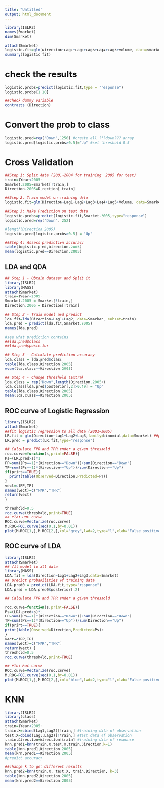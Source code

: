 ```yaml
---
title: "Untitled"
output: html_document
---
```


```r

library(ISLR2) 
names(Smarket)
dim(Smarket)

attach(Smarket)
logistic.fit=glm(Direction~Lag1+Lag2+Lag3+Lag4+Lag5+Volume, data=Smarket, family=binomial)
summary(logistic.fit)

```
# check the results

```r

logistic.probs=predict(logistic.fit,type = "response")
logistic.probs[1:10]

##check dummy variable
contrasts (Direction)

```
# Convert the prob to class

```r

logistic.pred=rep("Down",1250) #create all ???down??? array
logistic.pred[logistic.probs>0.5]="Up" #set threshold 0.5

```

# Cross Validation

```r

##Step 1: Split data (2001~2004 for training, 2005 for test)
train=(Year<2005)
Smarket.2005=Smarket[!train,] 
Direction.2005=Direction[!train]

##Step 2: Train model on training data
logistic.fit=glm(Direction~Lag1+Lag2+Lag3+Lag4+Lag5+Volume, data=Smarket,family=binomial,subset=train)

##Step 3: Make Prediction on test data
logistic.probs=predict(logistic.fit,Smarket.2005,type="response")
logistic.pred=rep("Down", 252)

#length(Direction.2005)
logistic.pred[logistic.probs>0.5] = "Up"

##Step 4: Assess prediction accuracy 
table(logistic.pred,Direction.2005) 
mean(logistic.pred==Direction.2005)

```

## LDA and QDA

```r

## Step 1 - Obtain dataset and Split it
library(ISLR2) 
library(MASS) 
attach(Smarket) 
train=(Year<2005)
Smarket.2005 = Smarket[!train,]
Direction.2005 = Direction[!train]

## Step 2 - Train model and predict
lda.fit=lda(Direction~Lag1+Lag2, data=Smarket, subset=train) 
lda.pred = predict(lda.fit,Smarket.2005) 
names(lda.pred) 

#see what prediction contains 
##lda.pred$class 
##lda.pred$posterior

## Step 3 - Calculate prediction accuracy
lda.class = lda.pred$class 
table(lda.class,Direction.2005) 
mean(lda.class==Direction.2005)

## Step 4 - Change threshold (Extra)
lda.class = rep("Down",length(Direction.2005))
lda.class[lda.pred$posterior[,2]>0.49] = "Up"
table(lda.class,Direction.2005) 
mean(lda.class==Direction.2005)

```

## ROC curve of Logistic Regression

```r

library(ISLR2) 
attach(Smarket) 
##fit logistic regression to all data (2001~2005) 
LR.fit = glm(Direction~Lag1+Lag2+Lag3,family=binomial,data=Smarket) ##predict probability of "UP" 
LR.pred = predict(LR.fit,type="response")

```
```r

## Calculate FPR and TPR under a given threshold
roc.curve=function(s,print=FALSE){ 
Ps=(LR.pred>s)*1 
FP=sum((Ps==1)*(Direction=="Down"))/sum(Direction=="Down")
TP=sum((Ps==1)*(Direction=="Up"))/sum(Direction=="Up") 
if(print==TRUE){ 
  print(table(Observed=Direction,Predicted=Ps))
} 
vect=c(FP,TP) 
names(vect)=c("FPR","TPR") 
return(vect) 
} 

threshold=0.5 
roc.curve(threshold,print=TRUE) 
## Plot ROC curve 
ROC.curve=Vectorize(roc.curve) 
M.ROC=ROC.curve(seq(0,1,by=0.01))
plot(M.ROC[1,],M.ROC[2,],col="grey",lwd=2,type="l",xlab="False positive rate",ylab="True positive rate")

```


## ROC curve of LDA

```r
library(ISLR2) 
attach(Smarket) 
## fit model to all data 
library(MASS) 
LDA.fit = lda(Direction~Lag1+Lag2+Lag3,data=Smarket) 
## predict probabilities of training data 
LDA.pred0 = predict(LDA.fit,type="response") 
LDA.pred = LDA.pred0$posterior[,2]

## Calculate FPR and TPR under a given threshold

roc.curve=function(s,print=FALSE){ 
Ps=(LDA.pred>s)*1 
FP=sum((Ps==1)*(Direction=="Down"))/sum(Direction=="Down")
TP=sum((Ps==1)*(Direction=="Up"))/sum(Direction=="Up") 
if(print==TRUE){ 
print(table(Observed=Direction,Predicted=Ps)) 
} 
vect=c(FP,TP) 
names(vect)=c("FPR","TPR") 
return(vect) } 
threshold=0.5 
roc.curve(threshold,print=TRUE) 

## Plot ROC Curve 
ROC.curve=Vectorize(roc.curve) 
M.ROC=ROC.curve(seq(0,1,by=0.01))
plot(M.ROC[1,],M.ROC[2,],col="blue",lwd=2,type="l",xlab="False positive rate",ylab="True positive rate")


```

# KNN

```r

library(ISLR2) 
library(class) 
attach(Smarket) 
train=(Year<2005) 
train.X=cbind(Lag1,Lag2)[train,] #training data of observation
test.X=cbind(Lag1,Lag2)[!train,] #test data of observation 
train.Direction=Direction[train] #training data of response
knn.pred1=knn(train.X,test.X,train.Direction,k=1) 
table(knn.pred1,Direction.2005) 
mean(knn.pred1==Direction.2005) 
#predict accuracy 

##change k to get different results 
knn.pred2=knn(train.X, test.X, train.Direction, k=3) 
table(knn.pred2,Direction.2005) 
mean(knn.pred2==Direction.2005)

```


